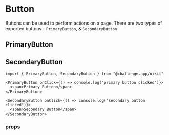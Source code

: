 
<Meta of={ButtonStories} />

# Button

Buttons can be used to perform actions on a page. There are two types of exported buttons - `PrimaryButton`, & `SecondaryButton`

## PrimaryButton

<Canvas of={ButtonStories.PrimaryButton} />

## SecondaryButton

<Canvas of={ButtonStories.SecondaryButton} />

```tsx
import { PrimaryButton, SecondaryButton } from "@challenge.app/uikit"

<PrimaryButton onClick={() => console.log("primary button clicked")}>
  <span>Primary Button</span>
</PrimaryButton>

<SecondaryButton onClick={() => console.log("secondary button clicked")}>
  <span>Secondary Button</span>
</SecondaryButton>
```

### props

<ArgTypes />
